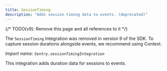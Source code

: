 ```yaml
---
title: SessionTiming
description: "Adds session timing data to events. (deprecated)"
---
```


{/* TODO(v9): Remove this page and all references to it */}

<Alert title="Deprecation Notice">

The `SessionTiming` Integration was removed in version 9 of the SDK.
To capture session durations alongside events, we recommend using <PlatformLink to="/enriching-events/context/">Context</PlatformLink>.

</Alert>

_Import name: `Sentry.sessionTimingIntegration`_

This integration adds duration data for sessions to events.

<PlatformContent includePath="configuration/sessiontiming" />
